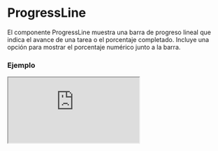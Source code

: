 
# ProgressLine

El componente ProgressLine muestra una barra de progreso lineal que indica el avance de una tarea o el porcentaje completado. Incluye una opción para mostrar el porcentaje numérico junto a la barra.

### Ejemplo

<Iframe
  minHeightIframe="30dvh"
  src="https://fenextjs-component-storybook.vercel.app/iframe.html?args=&id=progress-progressline--index&viewMode=story"
/>

### Importacion

Para importar el componente ProgressLine, se puede hacer desde fenextjs

```tsx copy
import { ProgressLine } from "fenextjs";
```

### Parametros

| Parametro | Tipo    | Requerido | Default | Descripcion                                                                 |
| --------- | ------- | --------- | ------- | --------------------------------------------------------------------------- |
| className | string  | no        | ''      | Clase CSS para personalizar el contenedor del componente ProgressLine.      |
| p         | number  | sí        | N/A     | Valor de progreso representado en la barra, como un número entre 0 y 100.   |
| showP     | boolean | no        | true    | Indica si el valor numérico del progreso (`p`) se muestra junto a la barra. |

### Storybook

Para ver el storybook del componente lo puede hacer con este [link](https://fenextjs-component-storybook.vercel.app/?path=/story/progress-progressline--index)

### Usos

- ProgressLine básico

```tsx copy
<ProgressLine p={75} />
```

- ProgressLine con progreso visible

```tsx copy
<ProgressLine p={50} showP={true} />
```

- ProgressLine con clase personalizada

```tsx copy
<ProgressLine p={90} className="mi-clase" />
```

